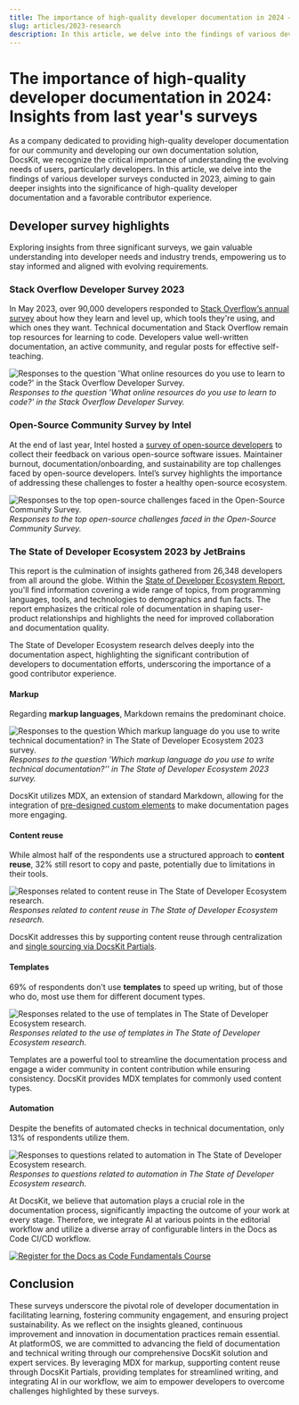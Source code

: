 ```yaml
---
title: The importance of high-quality developer documentation in 2024 — Insights from last year's surveys
slug: articles/2023-research
description: In this article, we delve into the findings of various developer surveys conducted in 2023, aiming to gain deeper insights into the significance of high-quality developer documentation and a favorable contributor experience.
---
```


# The importance of high-quality developer documentation in 2024: Insights from last year's surveys

As a company dedicated to providing high-quality developer documentation for our community and developing our own documentation solution, DocsKit, we recognize the critical importance of understanding the evolving needs of users, particularly developers. In this article, we delve into the findings of various developer surveys conducted in 2023, aiming to gain deeper insights into the significance of high-quality developer documentation and a favorable contributor experience. 

## Developer survey highlights 

Exploring insights from three significant surveys, we gain valuable understanding into developer needs and industry trends, empowering us to stay informed and aligned with evolving requirements.

### Stack Overflow Developer Survey 2023

In May 2023, over 90,000 developers responded to [Stack Overflow’s annual survey](https://survey.stackoverflow.co/2023/) about how they learn and level up, which tools they're using, and which ones they want. Technical documentation and Stack Overflow remain top resources for learning to code. Developers value well-written documentation, an active community, and regular posts for effective self-teaching.

![Responses to the question 'What online resources do you use to learn to code?' in the Stack Overflow Developer Survey.](./assets/stackoverflow.png)
_Responses to the question 'What online resources do you use to learn to code?' in the Stack Overflow Developer Survey._

### Open-Source Community Survey by Intel

At the end of last year, Intel hosted a [survey of open-source developers](https://www.phoronix.com/news/Intel-2023-Survey-Results) to collect their feedback on various open-source software issues. Maintainer burnout, documentation/onboarding, and sustainability are top challenges faced by open-source developers. Intel’s survey highlights the importance of addressing these challenges to foster a healthy open-source ecosystem.

![Responses to the top open-source challenges faced in the Open-Source Community Survey.](./assets/intel_survey.jpg)
_Responses to the top open-source challenges faced in the Open-Source Community Survey._

### The State of Developer Ecosystem 2023 by JetBrains

This report is the culmination of insights gathered from 26,348 developers from all around the globe. Within the [State of Developer Ecosystem Report](https://www.jetbrains.com/lp/devecosystem-2023/), you'll find information covering a wide range of topics, from programming languages, tools, and technologies to demographics and fun facts. The report emphasizes the critical role of documentation in shaping user-product relationships and highlights the need for improved collaboration and documentation quality. 

The State of Developer Ecosystem research delves deeply into the documentation aspect, highlighting the significant contribution of developers to documentation efforts, underscoring the importance of a good contributor experience. 

#### Markup

Regarding **markup languages**, Markdown remains the predominant choice. 

![Responses to the question Which markup language do you use to write technical documentation? in The State of Developer Ecosystem 2023 survey.](./assets/jetbrains1.png)
_Responses to the question 'Which markup language do you use to write technical documentation?'' in The State of Developer Ecosystem 2023 survey._

DocsKit utilizes MDX, an extension of standard Markdown, allowing for the integration of [pre-designed custom elements](https://docskit.platformos.com/documentation/components/) to make documentation pages more engaging.

#### Content reuse

While almost half of the respondents use a structured approach to **content reuse**, 32% still resort to copy and paste, potentially due to limitations in their tools. 

![Responses related to content reuse in The State of Developer Ecosystem research.](./assets/jetbrains2.png)
_Responses related to content reuse in The State of Developer Ecosystem research._

DocsKit addresses this by supporting content reuse through centralization and [single sourcing via DocsKit Partials](https://docskit.platformos.com/case-studies/docskit-mdx-partials/). 

#### Templates 

69% of respondents don't use **templates** to speed up writing, but of those who do, most use them for different document types. 

![Responses related to the use of templates in The State of Developer Ecosystem research.](./assets/jetbrains3.png)
_Responses related to the use of templates in The State of Developer Ecosystem research._

Templates are a powerful tool to streamline the documentation process and engage a wider community in content contribution while ensuring consistency. DocsKit provides MDX templates for commonly used content types. 


#### Automation

Despite the benefits of automated checks in technical documentation, only 13% of respondents utilize them. 

![Responses to questions related to automation in The State of Developer Ecosystem research.](./assets/jetbrains4.png)
_Responses to questions related to automation in The State of Developer Ecosystem research._

At DocsKit, we believe that automation plays a crucial role in the documentation process, significantly impacting the outcome of your work at every stage. Therefore, we integrate AI at various points in the editorial workflow and utilize a diverse array of configurable linters in the Docs as Code CI/CD workflow. 


<a href="/user/register">
  <img src={registrationBanner} alt="Register for the Docs as Code Fundamentals Course" />
</a>

## Conclusion

These surveys underscore the pivotal role of developer documentation in facilitating learning, fostering community engagement, and ensuring project sustainability. As we reflect on the insights gleaned, continuous improvement and innovation in documentation practices remain essential. At platformOS, we are committed to advancing the field of documentation and technical writing through our comprehensive DocsKit solution and expert services. By leveraging MDX for markup, supporting content reuse through DocsKit Partials, providing templates for streamlined writing, and integrating AI in our workflow, we aim to empower developers to overcome challenges highlighted by these surveys.
